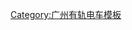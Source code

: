 {{navbox
| name = 广州有轨电车
| state = 
| title = [[广州有轨电车|{{white|广州有-{}-轨电车}}]]
| image = 
| titlestyle = background: {{广州地铁标志色|THZ1}}; color: white;
| above = 
| listclass = hlist
|group1 = 已开通
| list1 =
* {{广州地铁路线链接|THZ1|S}}
* {{广州地铁路线链接|THP1|S}}

|group2 = 建设中
| list2 =
* {{广州地铁路线链接|THP2|S}}

|group3 = 规划中
| list3 =
* {{广州地铁路线链接|THP1|S}}东延段
* {{广州地铁路线链接|THP5|S}}
}}<noinclude>
[[Category:广州有轨电车模板]]
</noinclude>